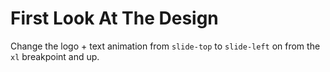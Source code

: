 # First Look At The Design

Change the logo + text animation from `slide-top` to `slide-left` on from the `xl` breakpoint and up.
